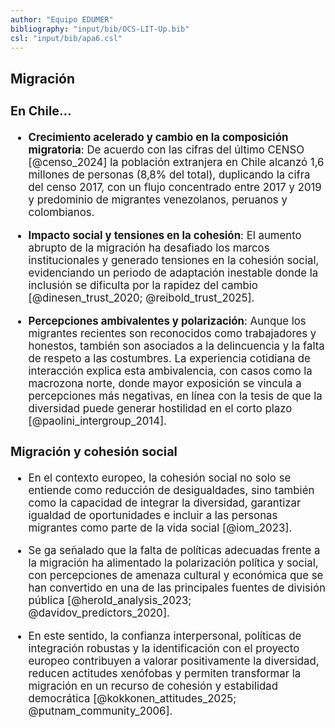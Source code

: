 ```yaml
---
author: "Equipo EDUMER"
bibliography: "input/bib/OCS-LIT-Up.bib"
csl: "input/bib/apa6.csl"
---
```


## Migración

::: {.incremental .highlight-last style="font-size: 120%;"}

### En Chile...

-   **Crecimiento acelerado y cambio en la composición migratoria**: De acuerdo con las cifras del último CENSO [@censo_2024] la población extranjera en Chile alcanzó 1,6 millones de personas (8,8% del total), duplicando la cifra del censo 2017, con un flujo concentrado entre 2017 y 2019 y predominio de migrantes venezolanos, peruanos y colombianos.

-   **Impacto social y tensiones en la cohesión**: El aumento abrupto de la migración ha desafiado los marcos institucionales y generado tensiones en la cohesión social, evidenciando un periodo de adaptación inestable donde la inclusión se dificulta por la rapidez del cambio [@dinesen_trust_2020; @reibold_trust_2025].

-   **Percepciones ambivalentes y polarización**: Aunque los migrantes recientes son reconocidos como trabajadores y honestos, también son asociados a la delincuencia y la falta de respeto a las costumbres. La experiencia cotidiana de interacción explica esta ambivalencia, con casos como la macrozona norte, donde mayor exposición se vincula a percepciones más negativas, en línea con la tesis de que la diversidad puede generar hostilidad en el corto plazo [@paolini_intergroup_2014].
:::

:::{.incremental .highlight-last style="font-size: 120%;"}

### Migración y cohesión social

- En el contexto europeo, la cohesión social no solo se entiende como reducción de desigualdades, sino también como la capacidad de integrar la diversidad, garantizar igualdad de oportunidades e incluir a las personas migrantes como parte de la vida social [@iom_2023].

- Se ga señalado que la falta de políticas adecuadas frente a la migración ha alimentado la polarización política y social, con percepciones de amenaza cultural y económica que se han convertido en una de las principales fuentes de división pública [@herold_analysis_2023; @davidov_predictors_2020].

- En este sentido, la confianza interpersonal, políticas de integración robustas y la identificación con el proyecto europeo contribuyen a valorar positivamente la diversidad, reducen actitudes xenófobas y permiten transformar la migración en un recurso de cohesión y estabilidad democrática [@kokkonen_attitudes_2025; @putnam_community_2006].

:::

